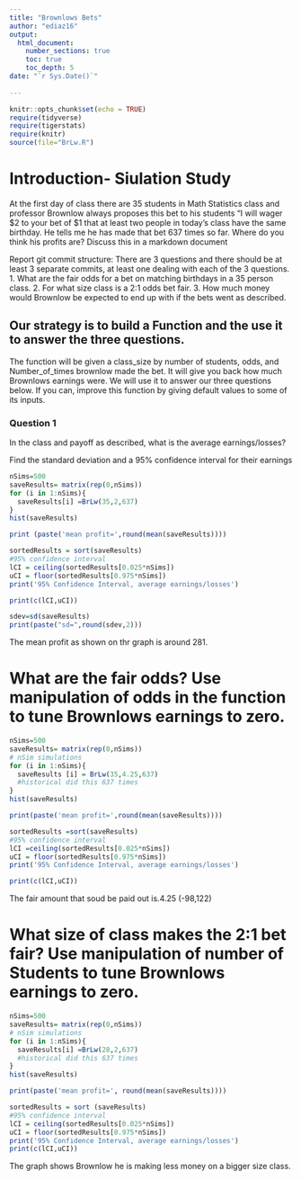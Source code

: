 ```yaml
---
title: "Brownlows Bets"
author: "ediaz16"
output: 
  html_document:
    number_sections: true
    toc: true
    toc_depth: 5
date: "`r Sys.Date()`"    
    
---
```

```r
knitr::opts_chunk$set(echo = TRUE)
require(tidyverse)
require(tigerstats)
require(knitr)
source(file="BrLw.R")
```


<!-- We recommend you use git branches -- create a separate branch for each major section i.e. Introduction, Methods, Results, Inferential Results, and Discussion and Conclusions - leave the YAML block untouched until the final merge where you put in your own name !-->

# Introduction- Siulation Study

<!--In this section you explain what you are trying to show.  Where did the data come from?  What is the research or other question you are trying to answer?!-->

 At the first day of class there are 35 students in Math Statistics class and professor Brownlow always proposes this bet to his students "I will wager $2 to your bet of $1 that at least two people in today's class have  the same birthday. He tells me he has made that bet 637 times so far. Where do you think his profits are? Discuss this in a markdown document
 
Report git commit structure:
There are 3 questions and there should be at least 3 separate commits, at least one dealing with each of the 3 questions.
1. What are the fair odds for a bet on matching birthdays in a 35 person class.
2. For what size class is a 2:1 odds bet fair.
3. How much money would Brownlow be expected to end up with if the bets went as described.

## Our strategy is to build a Function and the use it to answer the three questions. 

The function will be given a class_size by number of students, odds, and Number_of_times brownlow made the bet.  It will give you back how much Brownlows earnings were. We will use it to answer our three questions below. If you can, improve this function by giving default values to some of its inputs. 

### Question 1
In the class and payoff as described, what is the average earnings/losses?

Find the standard deviation and a 95% confidence interval for their earnings
 
```r
nSims=500
saveResults= matrix(rep(0,nSims))
for (i in 1:nSims){
  saveResults[i] =BrLw(35,2,637)
}
hist(saveResults)

```
  
```r
print (paste('mean profit=',round(mean(saveResults))))
```
  
  
<!--Explain and display your method of coming up with a 95% confidence interval of  professor Brownlow's winnings (or losings)-->

 
```r
sortedResults = sort(saveResults)
#95% confidence interval
lCI = ceiling(sortedResults[0.025*nSims])
uCI = floor(sortedResults[0.975*nSims])
print('95% Confidence Interval, average earnings/losses')

print(c(lCI,uCI))

```

```r
sdev=sd(saveResults)
print(paste("sd=",round(sdev,2)))
```

The mean profit as shown on thr graph is around 281.

# What are the fair odds? Use manipulation of odds in the function to tune Brownlows earnings to zero. 

```r
nSims=500
saveResults= matrix(rep(0,nSims))
# nSim simulations
for (i in 1:nSims){
  saveResults [i] = BrLw(35,4.25,637)
  #historical did this 637 times
}
hist(saveResults)
```

```r
print(paste('mean profit=',round(mean(saveResults))))
```

```r
sortedResults =sort(saveResults)
#95% confidence interval
lCI =ceiling(sortedResults[0.025*nSims])
uCI = floor(sortedResults[0.975*nSims])
print('95% Confidence Interval, average earnings/losses')
```

```r
print(c(lCI,uCI))
```

The fair amount that soud be paid out is.4.25 (-98,122)

<!--Decide on your methods:  In this section explain the approach you will take to attack the issue --- how will you decide on a likely estimate of professor Brownlow's earnings or losses after 637 bets. Also explain how you construct a 95% confidence interval about your estimate of his winnings !-->


# What size of class makes the 2:1 bet fair?  Use manipulation of number of Students to tune Brownlows earnings to zero.
```r
nSims=500
saveResults= matrix(rep(0,nSims))
# nSim simulations
for (i in 1:nSims){
  saveResults[i] =BrLw(28,2,637)
  #historical did this 637 times
}
hist(saveResults)

```

```r
print(paste('mean profit=', round(mean(saveResults))))
```

```r
sortedResults = sort (saveResults)
#95% confidence interval
lCI = ceiling(sortedResults[0.025*nSims])
uCI = floor(sortedResults[0.975*nSims])
print('95% Confidence Interval, average earnings/losses')
print(c(lCI,uCI))

```


<!--Explain and display the results of your method of coming up with the estimate of professor Brownlows betting profits!-->

The graph shows Brownlow he is making less money on a bigger size class.
